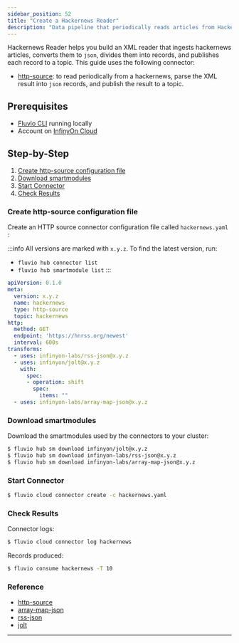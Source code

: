 ```yaml
---
sidebar_position: 52
title: "Create a Hackernews Reader"
description: "Data pipeline that periodically reads articles from Hackernews and publishes them on a topic."
---
```


Hackernews Reader helps you build an XML reader that ingests hackernews articles, converts them to `json`, divides them into records, and publishes each record to a topic. This guide uses the following connector:

* [http-source]: to read periodically from a hackernews, parse the XML result into `json` records, and publish the result to a topic.

## Prerequisites

* [Fluvio CLI] running locally
* Account on [InfinyOn Cloud]

## Step-by-Step

1. [Create http-source configuration file](#create-http-source-configuration-file)
2. [Download smartmodules](#download-smartmodules)
3. [Start Connector](#start-connector)
4. [Check Results](#check-results)

### Create http-source configuration file

Create an HTTP source connector configuration file called `hackernews.yaml` :

:::info
All versions are marked with `x.y.z`. To find the latest version, run:
*  `fluvio hub connector list`
*  `fluvio hub smartmodule list`
:::

```yaml
apiVersion: 0.1.0
meta:
  version: x.y.z
  name: hackernews
  type: http-source
  topic: hackernews
http:
  method: GET
  endpoint: 'https://hnrss.org/newest'
  interval: 600s
transforms:
  - uses: infinyon-labs/rss-json@x.y.z
  - uses: infinyon/jolt@x.y.z
    with:
      spec:
      - operation: shift
        spec:
          items: ""
  - uses: infinyon-labs/array-map-json@x.y.z
```

### Download smartmodules

Download the smartmodules used by the connectors to your cluster:


```bash
$ fluvio hub sm download infinyon/jolt@x.y.z
$ fluvio hub sm download infinyon-labs/rss-json@x.y.z
$ fluvio hub sm download infinyon-labs/array-map-json@x.y.z
```

### Start Connector


```bash
$ fluvio cloud connector create -c hackernews.yaml
```

### Check Results

Connector logs:

```bash
$ fluvio cloud connector log hackernews
```

Records produced:

```bash
$ fluvio consume hackernews -T 10
```

### Reference

- [http-source]
- [array-map-json]
- [rss-json]
- [jolt]

---

[Fluvio CLI]: fluvio/quickstart.mdx#install-fluvio
[InfinyOn Cloud]: https://infinyon.cloud/ui/signup
[http-source]: https://github.com/infinyon/http-source-connector
[array-map-json]: https://github.com/infinyon/labs-array-map-json-sm
[rss-json]: https://github.com/infinyon/labs-rss-json-sm
[jolt]: https://github.com/infinyon/fluvio-jolt
